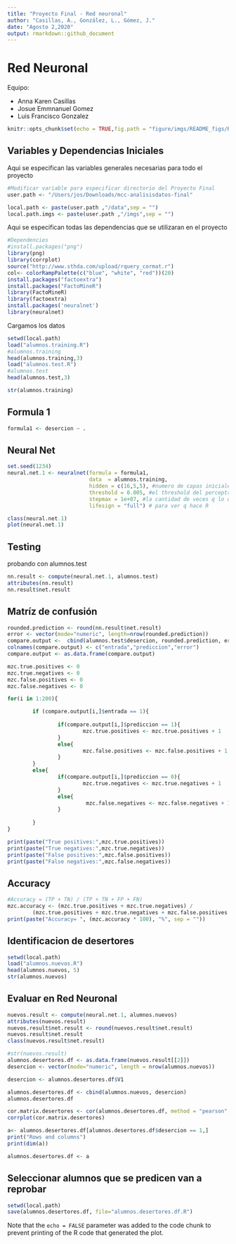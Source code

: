 ```yaml
---
title: "Proyecto Final - Red neuronal"
author: "Casillas, A., González, L., Gómez, J."
date: "Agosto 2,2020"
output: rmarkdown::github_document
---
```


# Red Neuronal #

Equipo:

* Anna Karen Casillas
* Josue Emmnanuel Gomez
* Luis Francisco Gonzalez
```r
knitr::opts_chunk$set(echo = TRUE,fig.path = "figure/imgs/README_figs/README-")
```

## Variables y Dependencias Iniciales

Aqui se especifican las variables generales necesarias para todo el proyecto

```r
#Modificar variable para especificar directorio del Proyecto Final
user.path <- "/Users/jos/Downloads/mcc-analisisdatos-final"

local.path <- paste(user.path ,"/data",sep = "")
local.path.imgs <- paste(user.path ,"/imgs",sep = "")
```
Aqui se especifican todas las dependencias que se utilizaran en el proyecto

```r
#Dependencies
#install.packages("png")
library(png)
library(corrplot)
source("http://www.sthda.com/upload/rquery_cormat.r")
col<- colorRampPalette(c("blue", "white", "red"))(20)
install.packages("factoextra")
install.packages("FactoMineR")
library(FactoMineR)
library(factoextra)
install.packages('neuralnet')
library(neuralnet)
```

Cargamos los datos

```r
setwd(local.path)
load("alumnos.training.R")
#alumnos.training
head(alumnos.training,3)
load("alumnos.test.R")
#alumnos.test
head(alumnos.test,3)

```


```r
str(alumnos.training)
```
 
 
 
## Formula 1 ##
 
```r
formula1 <- desercion ~ .
```

## Neural Net ##

```r
set.seed(1234)
neural.net.1 <- neuralnet(formula = formula1, 
                          data  = alumnos.training,
                          hidden = c(16,5,5), #numero de capas iniciales, medias y finales 
                          threshold = 0.005, #el threshold del perceptron para arrojar una salida iniciamos con 0.01
                          stepmax = 1e+07, #la cantidad de veces q lo queremos correr
                          lifesign = "full") # para ver q hace R
```

```r
class(neural.net.1)
plot(neural.net.1)
```


## Testing ##

probando con alumnos.test

```r
nn.result <- compute(neural.net.1, alumnos.test)
attributes(nn.result)
nn.result$net.result
```


## Matríz de confusión
```r
rounded.prediction <- round(nn.result$net.result)
error <- vector(mode="numeric", length=nrow(rounded.prediction))
compare.output <-  cbind(alumnos.test$desercion, rounded.prediction, error)
colnames(compare.output) <- c("entrada","prediccion","error")
compare.output <- as.data.frame(compare.output)

mzc.true.positives <- 0
mzc.true.negatives <- 0
mzc.false.positives <- 0
mzc.false.negatives <- 0

for(i in 1:200){

        if (compare.output[i,]$entrada == 1){
                
                if(compare.output[i,]$prediccion == 1){
                        mzc.true.positives <- mzc.true.positives + 1
                }
                else{
                        mzc.false.positives <- mzc.false.positives + 1
                }
        }
        else{
                if(compare.output[i,]$prediccion == 0){
                        mzc.true.negatives <- mzc.true.negatives + 1
                }
                else{
                         mzc.false.negatives <- mzc.false.negatives + 1
                }
                
        }
}

print(paste("True positives:",mzc.true.positives))
print(paste("True negatives:",mzc.true.negatives))
print(paste("False positives:",mzc.false.positives))
print(paste("False negatives:",mzc.false.negatives))
```

## Accuracy
```r
#Accuracy = (TP + TN) / (TP + TN + FP + FN)
mzc.accuracy <- (mzc.true.positives + mzc.true.negatives) /
        (mzc.true.positives + mzc.true.negatives + mzc.false.positives + mzc.false.negatives)
print(paste("Accuracy= ", (mzc.accuracy * 100), "%", sep = ""))

```

## Identificacion de desertores ##
 
```r
setwd(local.path)
load("alumnos.nuevos.R")
head(alumnos.nuevos, 5)
str(alumnos.nuevos)
```
## Evaluar en Red Neuronal
```r
nuevos.result <- compute(neural.net.1, alumnos.nuevos)
attributes(nuevos.result)
nuevos.result$net.result <- round(nuevos.result$net.result)
nuevos.result$net.result
class(nuevos.result$net.result)
```

```r
#str(nuevos.result)
alumnos.desertores.df <- as.data.frame(nuevos.result[[2]])
desercion <- vector(mode="numeric", length = nrow(alumnos.nuevos))

desercion <- alumnos.desertores.df$V1

alumnos.desertores.df <- cbind(alumnos.nuevos, desercion)
alumnos.desertores.df

```
 
```r
cor.matrix.desertores <- cor(alumnos.desertores.df, method = "pearson", use = "complete.obs")
corrplot(cor.matrix.desertores)
```
 
 
```r
a<- alumnos.desertores.df[alumnos.desertores.df$desercion == 1,]
print("Rows and columns")
print(dim(a))
```
```r
alumnos.desertores.df <- a
```
 
 
## Seleccionar alumnos que se predicen van a reprobar 
```r
setwd(local.path)
save(alumnos.desertores.df, file="alumnos.desertores.df.R")
```
 

Note that the `echo = FALSE` parameter was added to the code chunk to prevent printing of the R code that generated the plot.
